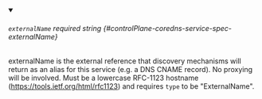 
<details className="config-field" data-expandable="false" open>
<summary>

###### `externalName` <span className="config-field-required" data-required="false">required</span> <span className="config-field-type">string</span> <span className="config-field-default"></span> <span className="config-field-enum"></span> {#controlPlane-coredns-service-spec-externalName}

externalName is the external reference that discovery mechanisms will
return as an alias for this service (e.g. a DNS CNAME record). No
proxying will be involved.  Must be a lowercase RFC-1123 hostname
(https://tools.ietf.org/html/rfc1123) and requires `type` to be "ExternalName".

</summary>



</details>
